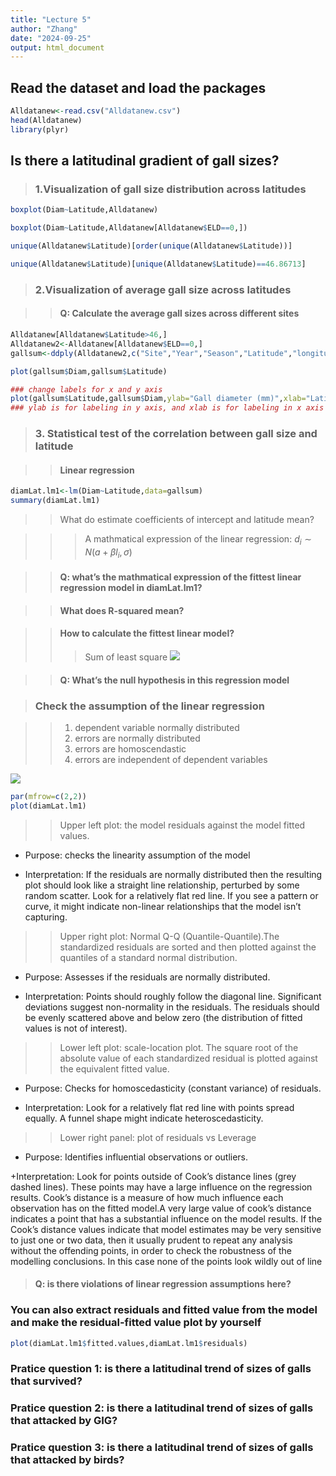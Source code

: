 ```yaml
---
title: "Lecture 5"
author: "Zhang"
date: "2024-09-25"
output: html_document
---
```


## Read the dataset and load the packages

```r
Alldatanew<-read.csv("Alldatanew.csv")
head(Alldatanew)
library(plyr)
```

## Is there a latitudinal gradient of gall sizes?

> ### 1.Visualization of gall size distribution across latitudes

```r
boxplot(Diam~Latitude,Alldatanew)

boxplot(Diam~Latitude,Alldatanew[Alldatanew$ELD==0,])

unique(Alldatanew$Latitude)[order(unique(Alldatanew$Latitude))]

unique(Alldatanew$Latitude)[unique(Alldatanew$Latitude)==46.86713]
```

> ### 2.Visualization of average gall size across latitudes

> > #### Q: Calculate the average gall sizes across different sites

```r
Alldatanew[Alldatanew$Latitude>46,]
Alldatanew2<-Alldatanew[Alldatanew$ELD==0,]
gallsum<-ddply(Alldatanew2,c("Site","Year","Season","Latitude","longitude","Confidence"),summarize, TN=sum(N),Diam=mean(Diam),EU=sum(survival),GIG=sum(GIG),OBT=sum(OBT),MC=sum(MC),BP=sum(BP))

plot(gallsum$Diam,gallsum$Latitude)

### change labels for x and y axis 
plot(gallsum$Latitude,gallsum$Diam,ylab="Gall diameter (mm)",xlab="Latitude") 
### ylab is for labeling in y axis, and xlab is for labeling in x axis
```

> ### 3. Statistical test of the correlation between gall size and latitude

> > #### Linear regression

```r
diamLat.lm1<-lm(Diam~Latitude,data=gallsum)
summary(diamLat.lm1)
```

> > What do estimate coefficients of intercept and latitude mean?

> > > A mathmatical expression of the linear regression: $d_i \sim N(a + \beta l_i,\sigma)$

> > #### Q: what's the mathmatical expression of the fittest linear regression model in diamLat.lm1?

> > #### What does R-squared mean?

> > #### How to calculate the fittest linear model?
> >
> > > Sum of least square ![](leastsquare.png)

> > #### Q: What's the null hypothesis in this regression model

> ### Check the assumption of the linear regression

> > 1.  dependent variable normally distributed
> > 2.  errors are normally distributed
> > 3.  errors are homoscendastic
> > 4.  errors are independent of dependent variables

![](lmassumptions.png)

```r
par(mfrow=c(2,2))
plot(diamLat.lm1)
```

>> Upper left plot: the model residuals against the model fitted values. 

+ Purpose: checks the linearity assumption of the model 

+ Interpretation: If the residuals are normally distributed then the resulting plot should
look like a straight line relationship, perturbed by some random scatter. Look for a relatively flat red line. If you see a pattern or curve, it might indicate non-linear relationships that the model isn't capturing.


>> Upper right plot: Normal Q-Q (Quantile-Quantile).The standardized residuals are sorted and then plotted against the quantiles of a standard normal distribution. 

+ Purpose: Assesses if the residuals are normally distributed.

+ Interpretation: Points should roughly follow the diagonal line. Significant deviations suggest non-normality in the residuals. The residuals should be evenly scattered above and below zero (the distribution of fitted values is not of interest). 


>> Lower left plot:   scale-location plot. The square root of the absolute value of each standardized residual is plotted against the equivalent fitted value. 

+ Purpose: Checks for homoscedasticity (constant variance) of residuals.

+ Interpretation: Look for a relatively flat red line with points spread equally. A funnel shape might indicate heteroscedasticity.


>> Lower right panel: plot of residuals vs Leverage

+ Purpose: Identifies influential observations or outliers.

+Interpretation: Look for points outside of Cook's distance lines (grey dashed lines). These points may have a large influence on the regression results. Cook’s distance is a measure of how much influence each observation has on the fitted model.A very large value of cook's distance indicates a point that has a substantial influence on the model results. If the Cook’s distance values indicate that model estimates may be very sensitive to just one or two data, then it usually prudent to repeat any analysis without the
offending points, in order to check the robustness of the modelling conclusions. In this case none of the points look wildly out of line


> #### Q: is there violations of linear regression assumptions here? 


### You can also extract residuals and fitted value from the model and make the residual-fitted value plot by yourself

```r
plot(diamLat.lm1$fitted.values,diamLat.lm1$residuals)

```

### Pratice question 1: is there a latitudinal trend of sizes of galls that survived? 

### Pratice question 2: is there a latitudinal trend of sizes of galls that attacked by GIG? 

### Pratice question 3: is there a latitudinal trend of sizes of galls that attacked by birds?

